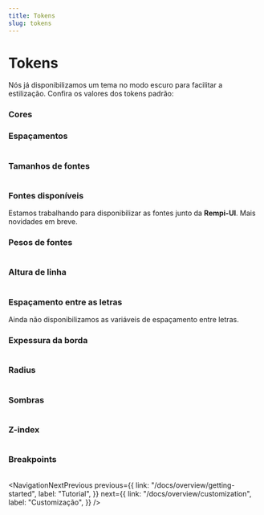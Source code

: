 ```yaml
---
title: Tokens
slug: tokens
---
```


# Tokens

<Description text="Nossos tokens guiam todas as estilizações e padronizações da Rempi-UI." />

Nós já disponibilizamos um tema no modo escuro para facilitar a estilização. Confira
os valores dos tokens padrão:

### Cores

<Table
  headers={{
    varTheme: "Variável no tema",
    varCSS: "Variável CSS",
    value: "Valor",
  }}
  rows={[
    {
      value: "#161618 ",
      varTheme: "theme.colors.primary1",
      varCSS: "--colors-primary1",
    },
    {
      value: "#1c1c1f ",
      varTheme: "theme.colors.primary2",
      varCSS: "--colors-primary2",
    },
    {
      value: "#232326 ",
      varTheme: "theme.colors.primary3",
      varCSS: "--colors-primary3",
    },
    {
      value: "#28282c ",
      varTheme: "theme.colors.primary4",
      varCSS: "--colors-primary4",
    },
    {
      value: "#2e2e32 ",
      varTheme: "theme.colors.primary5",
      varCSS: "--colors-primary5",
    },
    {
      value: "#34343a ",
      varTheme: "theme.colors.primary6",
      varCSS: "--colors-primary6",
    },
    {
      value: "#3e3e44 ",
      varTheme: "theme.colors.primary7",
      varCSS: "--colors-primary7",
    },
    {
      value: "#504f57 ",
      varTheme: "theme.colors.primary8",
      varCSS: "--colors-primary8",
    },
    {
      value: "#706f78 ",
      varTheme: "theme.colors.primary9",
      varCSS: "--colors-primary9",
    },
    {
      value: "#7e7d86 ",
      varTheme: "theme.colors.primary10",
      varCSS: "--colors-primary10",
    },
    {
      value: "#a09fa6 ",
      varTheme: "theme.colors.primary11",
      varCSS: "--colors-primary11",
    },
    {
      value: "#ededef ",
      varTheme: "theme.colors.primary12",
      varCSS: "--colors-primary12",
    },
    {
      value: "#1b141d ",
      varTheme: "theme.colors.secondary1",
      varCSS: "--colors-secondary1",
    },
    {
      value: "#221527 ",
      varTheme: "theme.colors.secondary2",
      varCSS: "--colors-secondary2",
    },
    {
      value: "#301a3a ",
      varTheme: "theme.colors.secondary3",
      varCSS: "--colors-secondary3",
    },
    {
      value: "#3a1e48 ",
      varTheme: "theme.colors.secondary4",
      varCSS: "--colors-secondary4",
    },
    {
      value: "#432155 ",
      varTheme: "theme.colors.secondary5",
      varCSS: "--colors-secondary5",
    },
    {
      value: "#4e2667 ",
      varTheme: "theme.colors.secondary6",
      varCSS: "--colors-secondary6",
    },
    {
      value: "#5f2d84 ",
      varTheme: "theme.colors.secondary7",
      varCSS: "--colors-secondary7",
    },
    {
      value: "#7938b2 ",
      varTheme: "theme.colors.secondary8",
      varCSS: "--colors-secondary8",
    },
    {
      value: "#8e4ec6 ",
      varTheme: "theme.colors.secondary9",
      varCSS: "--colors-secondary9",
    },
    {
      value: "#9d5bd2 ",
      varTheme: "theme.colors.secondary10",
      varCSS: "--colors-secondary10",
    },
    {
      value: "#bf7af0 ",
      varTheme: "theme.colors.secondary11",
      varCSS: "--colors-secondary11",
    },
    {
      value: "#f7ecfc ",
      varTheme: "theme.colors.secondary12",
      varCSS: "--colors-secondary12",
    },
    {
      value: "#1d1412 ",
      varTheme: "theme.colors.error1",
      varCSS: "--colors-error1",
    },
    {
      value: "#2a1410 ",
      varTheme: "theme.colors.error2",
      varCSS: "--colors-error2",
    },
    {
      value: "#3b1813 ",
      varTheme: "theme.colors.error3",
      varCSS: "--colors-error3",
    },
    {
      value: "#481a14 ",
      varTheme: "theme.colors.error4",
      varCSS: "--colors-error4",
    },
    {
      value: "#541c15 ",
      varTheme: "theme.colors.error5",
      varCSS: "--colors-error5",
    },
    {
      value: "#652016 ",
      varTheme: "theme.colors.error6",
      varCSS: "--colors-error6",
    },
    {
      value: "#7f2315 ",
      varTheme: "theme.colors.error7",
      varCSS: "--colors-error7",
    },
    {
      value: "#a42a12 ",
      varTheme: "theme.colors.error8",
      varCSS: "--colors-error8",
    },
    {
      value: "#e54d2e ",
      varTheme: "theme.colors.error9",
      varCSS: "--colors-error9",
    },
    {
      value: "#ec5e41 ",
      varTheme: "theme.colors.error10",
      varCSS: "--colors-error10",
    },
    {
      value: "#f16a50 ",
      varTheme: "theme.colors.error11",
      varCSS: "--colors-error11",
    },
    {
      value: "#feefec ",
      varTheme: "theme.colors.error12",
      varCSS: "--colors-error12",
    },
    {
      value: "#0d1912 ",
      varTheme: "theme.colors.success1",
      varCSS: "--colors-success1",
    },
    {
      value: "#0c1f17 ",
      varTheme: "theme.colors.success2",
      varCSS: "--colors-success2",
    },
    {
      value: "#0f291e ",
      varTheme: "theme.colors.success3",
      varCSS: "--colors-success3",
    },
    {
      value: "#113123 ",
      varTheme: "theme.colors.success4",
      varCSS: "--colors-success4",
    },
    {
      value: "#133929 ",
      varTheme: "theme.colors.success5",
      varCSS: "--colors-success5",
    },
    {
      value: "#164430 ",
      varTheme: "theme.colors.success6",
      varCSS: "--colors-success6",
    },
    {
      value: "#1b543a ",
      varTheme: "theme.colors.success7",
      varCSS: "--colors-success7",
    },
    {
      value: "#236e4a ",
      varTheme: "theme.colors.success8",
      varCSS: "--colors-success8",
    },
    {
      value: "#30a46c ",
      varTheme: "theme.colors.success9",
      varCSS: "--colors-success9",
    },
    {
      value: "#3cb179 ",
      varTheme: "theme.colors.success10",
      varCSS: "--colors-success10",
    },
    {
      value: "#4cc38a ",
      varTheme: "theme.colors.success11",
      varCSS: "--colors-success11",
    },
    {
      value: "#e5fbeb ",
      varTheme: "theme.colors.success12",
      varCSS: "--colors-success12",
    },
    {
      value: "#1f1300 ",
      varTheme: "theme.colors.warning1",
      varCSS: "--colors-warning1",
    },
    {
      value: "#271700 ",
      varTheme: "theme.colors.warning2",
      varCSS: "--colors-warning2",
    },
    {
      value: "#341c00 ",
      varTheme: "theme.colors.warning3",
      varCSS: "--colors-warning3",
    },
    {
      value: "#3f2200 ",
      varTheme: "theme.colors.warning4",
      varCSS: "--colors-warning4",
    },
    {
      value: "#4a2900 ",
      varTheme: "theme.colors.warning5",
      varCSS: "--colors-warning5",
    },
    {
      value: "#573300 ",
      varTheme: "theme.colors.warning6",
      varCSS: "--colors-warning6",
    },
    {
      value: "#693f05 ",
      varTheme: "theme.colors.warning7",
      varCSS: "--colors-warning7",
    },
    {
      value: "#824e00 ",
      varTheme: "theme.colors.warning8",
      varCSS: "--colors-warning8",
    },
    {
      value: "#ffb224 ",
      varTheme: "theme.colors.warning9",
      varCSS: "--colors-warning9",
    },
    {
      value: "#ffcb47 ",
      varTheme: "theme.colors.warning10",
      varCSS: "--colors-warning10",
    },
    {
      value: "#f1a10d ",
      varTheme: "theme.colors.warning11",
      varCSS: "--colors-warning11",
    },
    {
      value: "#fef3dd ",
      varTheme: "theme.colors.warning12",
      varCSS: "--colors-warning12",
    },
    {
      value: "#0f1720 ",
      varTheme: "theme.colors.info1",
      varCSS: "--colors-info1",
    },
    {
      value: "#0f1b2d ",
      varTheme: "theme.colors.info2",
      varCSS: "--colors-info2",
    },
    {
      value: "#10243e ",
      varTheme: "theme.colors.info3",
      varCSS: "--colors-info3",
    },
    {
      value: "#102a4c ",
      varTheme: "theme.colors.info4",
      varCSS: "--colors-info4",
    },
    {
      value: "#0f3058 ",
      varTheme: "theme.colors.info5",
      varCSS: "--colors-info5",
    },
    {
      value: "#0d3868 ",
      varTheme: "theme.colors.info6",
      varCSS: "--colors-info6",
    },
    {
      value: "#0a4481 ",
      varTheme: "theme.colors.info7",
      varCSS: "--colors-info7",
    },
    {
      value: "#0954a5 ",
      varTheme: "theme.colors.info8",
      varCSS: "--colors-info8",
    },
    {
      value: "#0091ff ",
      varTheme: "theme.colors.info9",
      varCSS: "--colors-info9",
    },
    {
      value: "#369eff ",
      varTheme: "theme.colors.info10",
      varCSS: "--colors-info10",
    },
    {
      value: "#52a9ff ",
      varTheme: "theme.colors.info11",
      varCSS: "--colors-info11",
    },
    {
      value: "#eaf6ff ",
      varTheme: "theme.colors.info12",
      varCSS: "--colors-info12",
    },
    {
      value: "hsla(0, 0%, 0%, 0.012) ",
      varTheme: "theme.colors.black1",
      varCSS: "--colors-black1",
    },
    {
      value: "hsla(0, 0%, 0%, 0.027) ",
      varTheme: "theme.colors.black2",
      varCSS: "--colors-black2",
    },
    {
      value: "hsla(0, 0%, 0%, 0.047) ",
      varTheme: "theme.colors.black3",
      varCSS: "--colors-black3",
    },
    {
      value: "hsla(0, 0%, 0%, 0.071) ",
      varTheme: "theme.colors.black4",
      varCSS: "--colors-black4",
    },
    {
      value: "hsla(0, 0%, 0%, 0.090) ",
      varTheme: "theme.colors.black5",
      varCSS: "--colors-black5",
    },
    {
      value: "hsla(0, 0%, 0%, 0.114) ",
      varTheme: "theme.colors.black6",
      varCSS: "--colors-black6",
    },
    {
      value: "hsla(0, 0%, 0%, 0.141) ",
      varTheme: "theme.colors.black7",
      varCSS: "--colors-black7",
    },
    {
      value: "hsla(0, 0%, 0%, 0.220) ",
      varTheme: "theme.colors.black8",
      varCSS: "--colors-black8",
    },
    {
      value: "hsla(0, 0%, 0%, 0.439) ",
      varTheme: "theme.colors.black9",
      varCSS: "--colors-black9",
    },
    {
      value: "hsla(0, 0%, 0%, 0.478) ",
      varTheme: "theme.colors.black10",
      varCSS: "--colors-black10",
    },
    {
      value: "hsla(0, 0%, 0%, 0.565) ",
      varTheme: "theme.colors.black11",
      varCSS: "--colors-black11",
    },
    {
      value: "hsla(0, 0%, 0%, 0.910) ",
      varTheme: "theme.colors.black12",
      varCSS: "--colors-black12",
    },
    {
      value: "hsla(0, 0%, 100%, 0) ",
      varTheme: "theme.colors.white1",
      varCSS: "--colors-white1",
    },
    {
      value: "hsla(0, 0%, 100%, 0.013) ",
      varTheme: "theme.colors.white2",
      varCSS: "--colors-white2",
    },
    {
      value: "hsla(0, 0%, 100%, 0.034) ",
      varTheme: "theme.colors.white3",
      varCSS: "--colors-white3",
    },
    {
      value: "hsla(0, 0%, 100%, 0.056) ",
      varTheme: "theme.colors.white4",
      varCSS: "--colors-white4",
    },
    {
      value: "hsla(0, 0%, 100%, 0.086) ",
      varTheme: "theme.colors.white5",
      varCSS: "--colors-white5",
    },
    {
      value: "hsla(0, 0%, 100%, 0.124) ",
      varTheme: "theme.colors.white6",
      varCSS: "--colors-white6",
    },
    {
      value: "hsla(0, 0%, 100%, 0.176) ",
      varTheme: "theme.colors.white7",
      varCSS: "--colors-white7",
    },
    {
      value: "hsla(0, 0%, 100%, 0.249) ",
      varTheme: "theme.colors.white8",
      varCSS: "--colors-white8",
    },
    {
      value: "hsla(0, 0%, 100%, 0.386) ",
      varTheme: "theme.colors.white9",
      varCSS: "--colors-white9",
    },
    {
      value: "hsla(0, 0%, 100%, 0.446) ",
      varTheme: "theme.colors.white10",
      varCSS: "--colors-white10",
    },
    {
      value: "hsla(0, 0%, 100%, 0.592) ",
      varTheme: "theme.colors.white11",
      varCSS: "--colors-white11",
    },
    {
      value: "hsla(0, 0%, 100%, 0.923) ",
      varTheme: "theme.colors.white12",
      varCSS: "--colors-white12",
    },
    {
      value: "#161618 ",
      varTheme: "theme.colors.grey1",
      varCSS: "--colors-grey1",
    },
    {
      value: "#1c1c1f ",
      varTheme: "theme.colors.grey2",
      varCSS: "--colors-grey2",
    },
    {
      value: "#232326 ",
      varTheme: "theme.colors.grey3",
      varCSS: "--colors-grey3",
    },
    {
      value: "#28282c ",
      varTheme: "theme.colors.grey4",
      varCSS: "--colors-grey4",
    },
    {
      value: "#2e2e32 ",
      varTheme: "theme.colors.grey5",
      varCSS: "--colors-grey5",
    },
    {
      value: "#34343a ",
      varTheme: "theme.colors.grey6",
      varCSS: "--colors-grey6",
    },
    {
      value: "#3e3e44 ",
      varTheme: "theme.colors.grey7",
      varCSS: "--colors-grey7",
    },
    {
      value: "#504f57 ",
      varTheme: "theme.colors.grey8",
      varCSS: "--colors-grey8",
    },
    {
      value: "#706f78 ",
      varTheme: "theme.colors.grey9",
      varCSS: "--colors-grey9",
    },
    {
      value: "#7e7d86 ",
      varTheme: "theme.colors.grey10",
      varCSS: "--colors-grey10",
    },
    {
      value: "#a09fa6 ",
      varTheme: "theme.colors.grey11",
      varCSS: "--colors-grey11",
    },
    {
      value: "#ededef ",
      varTheme: "theme.colors.grey12",
      varCSS: "--colors-grey12",
    },
  ]}
/>

### Espaçamentos

<Table
  caption="1rem = 16px"
  headers={{
    varTheme: "Variável no tema",
    varCSS: "Variável CSS",
    value: "Valor em rem",
    valuePx: "Valor em pixel",
  }}
  rows={[
    {
      value: ".125rem",
      valuePx: `${16 * 0.125}px`,
      varTheme: "theme.spaces[0]",
      varCSS: "--spaces-0",
    },
    {
      value: ".25rem",
      valuePx: `${16 * 0.25}px`,
      varTheme: "theme.spaces[1]",
      varCSS: "--spaces-1",
    },
    {
      value: ".5rem",
      valuePx: `${16 * 0.5}px`,
      varTheme: "theme.spaces[2]",
      varCSS: "--spaces-2",
    },
    {
      value: ".75rem",
      valuePx: `${16 * 0.75}px`,
      varTheme: "theme.spaces[3]",
      varCSS: "--spaces-3",
    },
    {
      value: "1rem",
      valuePx: `${16 * 1}px`,
      varTheme: "theme.spaces[4]",
      varCSS: "--spaces-4",
    },
    {
      value: "1.25rem",
      valuePx: `${16 * 1.25}px`,
      varTheme: "theme.spaces[5]",
      varCSS: "--spaces-5",
    },
    {
      value: "1.5rem",
      valuePx: `${16 * 1.5}px`,
      varTheme: "theme.spaces[6]",
      varCSS: "--spaces-6",
    },
    {
      value: "1.75rem",
      valuePx: `${16 * 1.75}px`,
      varTheme: "theme.spaces[7]",
      varCSS: "--spaces-7",
    },
    {
      value: "2rem",
      valuePx: `${16 * 2}px`,
      varTheme: "theme.spaces[8]",
      varCSS: "--spaces-8",
    },
    {
      value: "2.25rem",
      valuePx: `${16 * 2.25}px`,
      varTheme: "theme.spaces[9]",
      varCSS: "--spaces-9",
    },
    {
      value: "2.5rem",
      valuePx: `${16 * 2.5}px`,
      varTheme: "theme.spaces[10]",
      varCSS: "--spaces-10",
    },
    {
      value: "2.75rem",
      valuePx: `${16 * 2.75}px`,
      varTheme: "theme.spaces[11]",
      varCSS: "--spaces-11",
    },
    {
      value: "3rem",
      valuePx: `${16 * 3}px`,
      varTheme: "theme.spaces[12]",
      varCSS: "--spaces-12",
    },
    {
      value: "3.5rem",
      valuePx: `${16 * 3.5}px`,
      varTheme: "theme.spaces[13]",
      varCSS: "--spaces-13",
    },
    {
      value: "4rem",
      valuePx: `${16 * 4}px`,
      varTheme: "theme.spaces[14]",
      varCSS: "--spaces-14",
    },
    {
      value: "4.5rem",
      valuePx: `${16 * 4.5}px`,
      varTheme: "theme.spaces[15]",
      varCSS: "--spaces-15",
    },
    {
      value: "5rem",
      valuePx: `${16 * 5}px`,
      varTheme: "theme.spaces[16]",
      varCSS: "--spaces-16",
    },
    {
      value: "5.5rem",
      valuePx: `${16 * 5.5}px`,
      varTheme: "theme.spaces[17]",
      varCSS: "--spaces-17",
    },
    {
      value: "6rem",
      valuePx: `${16 * 6}px`,
      varTheme: "theme.spaces[18]",
      varCSS: "--spaces-18",
    },
  ]}
/>

### Tamanhos de fontes

<Table
  caption="1rem = 16px"
  headers={{
    varTheme: "Variável no tema",
    varCSS: "Variável CSS",
    value: "Valor em rem",
    valuePx: "Valor em pixel",
  }}
  rows={[
    {
      value: ".625rem",
      valuePx: `${16 * 0.625}px`,
      varTheme: "theme.fontSizes[1]",
      varCSS: "--font-sizes-1",
    },
    {
      value: ".75rem",
      valuePx: `${16 * 0.75}px`,
      varTheme: "theme.fontSizes[2]",
      varCSS: "--font-sizes-2",
    },
    {
      value: ".875rem",
      valuePx: `${16 * 0.875}px`,
      varTheme: "theme.fontSizes[3]",
      varCSS: "--font-sizes-3",
    },
    {
      value: "1rem",
      valuePx: `${16 * 1}px`,
      varTheme: "theme.fontSizes[4]",
      varCSS: "--font-sizes-4",
    },
    {
      value: "1.125rem",
      valuePx: `${16 * 1.125}px`,
      varTheme: "theme.fontSizes[5]",
      varCSS: "--font-sizes-5",
    },
    {
      value: "1.25rem",
      valuePx: `${16 * 1.25}px`,
      varTheme: "theme.fontSizes[6]",
      varCSS: "--font-sizes-6",
    },
    {
      value: "1.5rem",
      valuePx: `${16 * 1.5}px`,
      varTheme: "theme.fontSizes[7]",
      varCSS: "--font-sizes-7",
    },
    {
      value: "1.75rem",
      valuePx: `${16 * 1.75}px`,
      varTheme: "theme.fontSizes[8]",
      varCSS: "--font-sizes-8",
    },
    {
      value: "2rem",
      valuePx: `${16 * 2}px`,
      varTheme: "theme.fontSizes[9]",
      varCSS: "--font-sizes-9",
    },
    {
      value: "2.25rem",
      valuePx: `${16 * 2.25}px`,
      varTheme: "theme.fontSizes[10]",
      varCSS: "--font-sizes-10",
    },
    {
      value: "2.625rem",
      valuePx: `${16 * 2.625}px`,
      varTheme: "theme.fontSizes[11]",
      varCSS: "--font-sizes-11",
    },
    {
      value: "3rem",
      valuePx: `${16 * 3}px`,
      varTheme: "theme.fontSizes[12]",
      varCSS: "--font-sizes-12",
    },
  ]}
/>

### Fontes disponíveis

Estamos trabalhando para disponibilizar as fontes junto da <strong>Rempi-UI</strong>. Mais novidades em breve.

### Pesos de fontes

<Table
  headers={{
    varTheme: "Variável no tema",
    varCSS: "Variável CSS",
    value: "Valor",
  }}
  rows={[
    {
      value: "300",
      varTheme: "theme.fontWeights[1]",
      varCSS: "--font-weights-1",
    },
    {
      value: "400",
      varTheme: "theme.fontWeights[2]",
      varCSS: "--font-weights-2",
    },
    {
      value: "500",
      varTheme: "theme.fontWeights[3]",
      varCSS: "--font-weights-3",
    },
    {
      value: "600",
      varTheme: "theme.fontWeights[4]",
      varCSS: "--font-weights-4",
    },
    {
      value: "700",
      varTheme: "theme.fontWeights[5]",
      varCSS: "--font-weights-5",
    },
    {
      value: "900",
      varTheme: "theme.fontWeights[6]",
      varCSS: "--font-weights-6",
    },
  ]}
/>

### Altura de linha

<Table
  headers={{
    varTheme: "Variável no tema",
    varCSS: "Variável CSS",
    value: "Valor",
  }}
  rows={[
    {
      value: "120%",
      varTheme: "theme.lineHeights[1]",
      varCSS: "--line-heights-1",
    },
    {
      value: "150%",
      varTheme: "theme.lineHeights[2]",
      varCSS: "--line-heights-2",
    },
  ]}
/>

### Espaçamento entre as letras

Ainda não disponibilizamos as variáveis de espaçamento entre letras.

### Expessura da borda

<Table
  caption="1rem = 16px"
  headers={{
    varTheme: "Variável no tema",
    varCSS: "Variável CSS",
    value: "Valor em rem",
    valuePx: "Valor em pixel",
  }}
  rows={[
    {
      value: ".0625rem",
      valuePx: `${16 * 0.0625}px`,
      varTheme: "theme.borderWidths[1]",
      varCSS: "--border-widths-1",
    },
    {
      value: ".125rem",
      valuePx: `${16 * 0.125}px`,
      varTheme: "theme.borderWidths[2]",
      varCSS: "--border-widths-2",
    },
  ]}
/>

### Radius

<Table
  caption="1rem = 16px"
  headers={{
    varTheme: "Variável no tema",
    varCSS: "Variável CSS",
    value: "Valor em rem",
    valuePx: "Valor em pixel",
  }}
  rows={[
    {
      value: ".25rem",
      valuePx: `${16 * 0.25}px`,
      varTheme: "theme.radii[1]",
      varCSS: "--radii-1",
    },
    {
      value: ".5rem",
      valuePx: `${16 * 0.5}px`,
      varTheme: "theme.radii[2]",
      varCSS: "--radii-2",
    },
    {
      value: ".75rem",
      valuePx: `${16 * 0.75}px`,
      varTheme: "theme.radii[3]",
      varCSS: "--radii-3",
    },
    {
      value: "1rem",
      valuePx: `${16 * 1}px`,
      varTheme: "theme.radii[4]",
      varCSS: "--radii-4",
    },
    {
      value: "-",
      valuePx: "999px",
      varTheme: "theme.radii.pill",
      varCSS: "--radii-pill",
    },
  ]}
/>

### Sombras

<Table
  headers={{
    varTheme: "Variável no tema",
    varCSS: "Variável CSS",
    value: "Valor",
  }}
  rows={[
    {
      value: "var(--colors-black6) 0 .5rem 1.5rem",
      varTheme: "theme.shadows[1]",
      varCSS: "--shadows-1",
    },
    {
      value: "var(--colors-black6) 0 .25rem .75rem",
      varTheme: "theme.shadows[2]",
      varCSS: "--shadows-2",
    },
    {
      value:
        "var(--colors-black5) 0 .0625rem .1875rem 0, var(--colors-black6) 0 .0625rem .125rem 0",
      varTheme: "theme.shadows[3]",
      varCSS: "--shadows-3",
    },
    {
      value: "var(--colors-black6) 0 0 0 .0625rem",
      varTheme: "theme.shadows[4]",
      varCSS: "--shadows-4",
    },
  ]}
/>

### Z-index

<Table
  headers={{
    varTheme: "Variável no tema",
    varCSS: "Variável CSS",
    value: "Valor",
  }}
  rows={[
    {
      value: "1000",
      varTheme: "theme.zIndices[1]",
      varCSS: "--z-indices-1",
    },
    {
      value: "1002",
      varTheme: "theme.zIndices[2]",
      varCSS: "--z-indices-2",
    },
    {
      value: "1003",
      varTheme: "theme.zIndices[3]",
      varCSS: "--z-indices-3",
    },
    {
      value: "1004",
      varTheme: "theme.zIndices[4]",
      varCSS: "--z-indices-4",
    },
    {
      value: "1005",
      varTheme: "theme.zIndices[5]",
      varCSS: "--z-indices-5",
    },
    {
      value: "1006",
      varTheme: "theme.zIndices[6]",
      varCSS: "--z-indices-6",
    },
    {
      value: "1007",
      varTheme: "theme.zIndices[7]",
      varCSS: "--z-indices-7",
    },
    {
      value: "1008",
      varTheme: "theme.zIndices[8]",
      varCSS: "--z-indices-8",
    },
    {
      value: "1009",
      varTheme: "theme.zIndices[9]",
      varCSS: "--z-indices-9",
    },
    {
      value: "1010",
      varTheme: "theme.zIndices[10]",
      varCSS: "--z-indices-10",
    },
    {
      value: "1011",
      varTheme: "theme.zIndices[11]",
      varCSS: "--z-indices-11",
    },
    {
      value: "1012",
      varTheme: "theme.zIndices[12]",
      varCSS: "--z-indices-12",
    },
  ]}
/>

### Breakpoints

<Table
  headers={{
    varTheme: "Variável no tema",
    value: "Valor",
  }}
  rows={[
    {
      value: "@media only screen and (max-width: 575px)",
      varTheme: "theme.breakpoints.initial",
    },
    {
      value: "@media only screen and (min-width: 576px)",
      varTheme: "theme.breakpoints[1]",
    },
    {
      value: "@media only screen and (min-width: 768px)",
      varTheme: "theme.breakpoints[2]",
    },
    {
      value: "@media only screen and (min-width: 992px)",
      varTheme: "theme.breakpoints[3]",
    },
    {
      value: "@media only screen and (min-width: 1200px)",
      varTheme: "theme.breakpoints[4]",
    },
    {
      value: "@media only screen and (min-width: 1400px)",
      varTheme: "theme.breakpoints[5]",
    },
  ]}
/>

<NavigationNextPrevious
  previous={{
    link: "/docs/overview/getting-started",
    label: "Tutorial",
  }}
  next={{
    link: "/docs/overview/customization",
    label: "Customização",
  }}
/>

<EditThisPage url="overview/pt-BR/tokens.mdx" />
